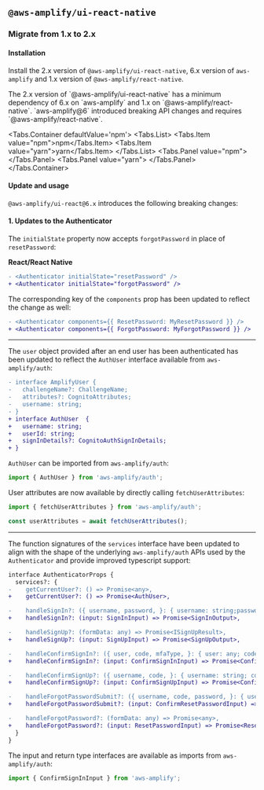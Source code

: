 
## `@aws-amplify/ui-react-native`

### Migrate from 1.x to 2.x
#### Installation
Install the 2.x version of `@aws-amplify/ui-react-native`, 6.x version of `aws-amplify` and 1.x version of `@aws-amplify/react-native`.

<Message colorTheme="warning" title="Upgrade both @aws-amplify/ui-react-native and aws-amplify">
The 2.x version of `@aws-amplify/ui-react-native` has a minimum dependency of 6.x on `aws-amplify` and 1.x on `@aws-amplify/react-native`. `aws-amplify@6` introduced breaking API changes and requires `@aws-amplify/react-native`.
</Message>

<Tabs.Container defaultValue='npm'>
  <Tabs.List>
    <Tabs.Item value="npm">npm</Tabs.Item>
    <Tabs.Item value="yarn">yarn</Tabs.Item>
  </Tabs.List>
  <Tabs.Panel value="npm">
    <TerminalCommand command="npm install @aws-amplify/ui-react-native@2.x aws-amplify@6.x @aws-amplify/react-native@1.x" />
  </Tabs.Panel>
  <Tabs.Panel value="yarn">
    <TerminalCommand command="yarn add @aws-amplify/ui-react-native@2.x aws-amplify@6.x @aws-amplify/react-native@1.x" />
  </Tabs.Panel>
</Tabs.Container>

#### Update and usage

`@aws-amplify/ui-react@6.x` introduces the following breaking changes:

#### 1. Updates to the Authenticator

The `initialState` property now accepts `forgotPassword` in place of `resetPassword`:

**React/React Native**
```diff
- <Authenticator initialState="resetPassword" />
+ <Authenticator initialState="forgotPassword" />
```

The corresponding key of the `components` prop has been updated to reflect the change as well:

```diff
- <Authenticator components={{ ResetPassword: MyResetPassword }} />
+ <Authenticator components={{ ForgotPassword: MyForgotPassword }} />
```

---

The `user` object provided after an end user has been authenticated has been updated to reflect the `AuthUser` interface available from `aws-amplify/auth`:

```diff
- interface AmplifyUser {
-   challengeName?: ChallengeName;
-   attributes?: CognitoAttributes;
-   username: string;  
- }
+ interface AuthUser  {
+   username: string;
+   userId: string;
+   signInDetails?: CognitoAuthSignInDetails;
+ }
```

`AuthUser` can be imported from `aws-amplify/auth`:

```ts
import { AuthUser } from 'aws-amplify/auth';
```

User attributes are now available by directly calling `fetchUserAttributes`:

```ts
import { fetchUserAttributes } from 'aws-amplify/auth';

const userAttributes = await fetchUserAttributes();
```

---

The function signatures of the `services` interface have been updated to align with the shape of the underlying `aws-amplify/auth` APIs used by the `Authenticator` and provide improved typescript support:

```diff
interface AuthenticatorProps {
  services?: {
-    getCurrentUser?: () => Promise<any>,
+    getCurrentUser?: () => Promise<AuthUser>,

-    handleSignIn?: ({ username, password, }: { username: string;password: string; }) => Promise<any>,
+    handleSignIn?: (input: SignInInput) => Promise<SignInOutput>,

-    handleSignUp?: (formData: any) => Promise<ISignUpResult>,
+    handleSignUp?: (input: SignUpInput) => Promise<SignUpOutput>,

-    handleConfirmSignIn?: ({ user, code, mfaType, }: { user: any; code: string; mfaType: ChallengeName; }) =>Promise<any>),
+    handleConfirmSignIn?: (input: ConfirmSignInInput) => Promise<ConfirmSignInOutput>,

-    handleConfirmSignUp?: ({ username, code, }: { username: string; code: string; }) => Promise<any>,
+    handleConfirmSignUp?: (input: ConfirmSignUpInput) => Promise<ConfirmSignUpOutput>,

-    handleForgotPasswordSubmit?: ({ username, code, password, }: { username: string; code: string; password:string; }) => Promise<string>),
+    handleForgotPasswordSubmit?: (input: ConfirmResetPasswordInput) => Promise<void>,

-    handleForgotPassword?: (formData: any) => Promise<any>,
+    handleForgotPassword?: (input: ResetPasswordInput) => Promise<ResetPasswordOutput>,
  }
}
```

The input and return type interfaces are available as imports from `aws-amplify/auth`:

```ts
import { ConfirmSignInInput } from 'aws-amplify';
```
